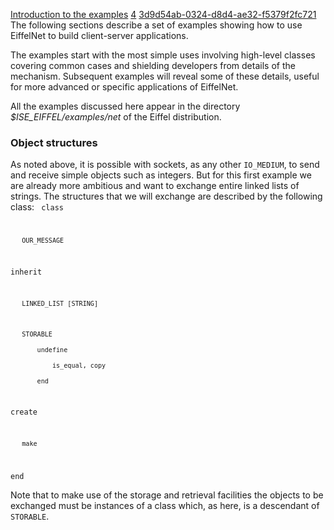 [[Property:title|Introduction to the examples]]
[[Property:weight|4]]
[[Property:uuid|3d9d54ab-0324-d8d4-ae32-f5379f2fc721]]
The following sections describe a set of examples showing how to use EiffelNet to build client-server applications.

The examples start with the most simple uses involving high-level classes covering common cases and shielding developers from details of the mechanism. Subsequent examples will reveal some of these details, useful for more advanced or specific applications of EiffelNet.

All the examples discussed here appear in the directory ''$ISE_EIFFEL/examples/net'' of the Eiffel distribution. 

===Object structures===

As noted above, it is possible with sockets, as any other <code>IO_MEDIUM</code>, to send and receive simple objects such as integers. But for this first example we are already more ambitious and want to exchange entire linked lists of strings. The structures that we will exchange are described by the following class:
<code>
class 
    OUR_MESSAGE

inherit

    LINKED_LIST [STRING]

    STORABLE
        undefine
            is_equal, copy
        end

create
    make

end
</code>

Note that to make use of the storage and retrieval facilities the objects to be exchanged must be instances of a class which, as here, is a descendant of <code>STORABLE</code>.



{{caution|On Windows, the examples `advanced' and the `same_mach' are nonfunctional. This is because these examples use code specific to Unix Operating systems. }}




